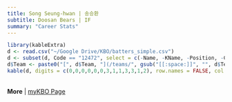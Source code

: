 ```yaml
---
title: Song Seung-hwan | 송승환
subtitle: Doosan Bears | IF
summary: "Career Stats"
---
```

```r
library(kableExtra)
d <- read.csv("~/Google Drive/KBO/batters_simple.csv")
d <- subset(d, Code == "12472", select = c(-Name, -KName, -Position, -Code, -Url))
d$Team <- paste0("[", d$Team, "](/teams/", gsub("[[:space:]]", "", d$Team), ")")
kable(d, digits = c(0,0,0,0,0,0,3,1,1,3,3,1,2), row.names = FALSE, col.names = c("Season","Age","Team","G","PA","HR","OPS","BB%","SO%","ISO","BABIP","wRC+","WAR")) %>% kable_styling(bootstrap_options = c("striped", "hover"), fixed_thead = T)
```
<br>
**More** | [myKBO Page](https://mykbostats.com/players/1781)
